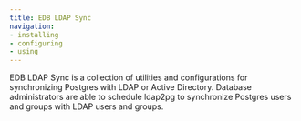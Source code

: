 ```yaml
---
title: EDB LDAP Sync 
navigation:
- installing
- configuring
- using
---
```


EDB LDAP Sync is a collection of utilities and configurations for synchronizing Postgres with LDAP or Active Directory. Database administrators are able to schedule ldap2pg to synchronize Postgres users and groups with LDAP users and groups. 